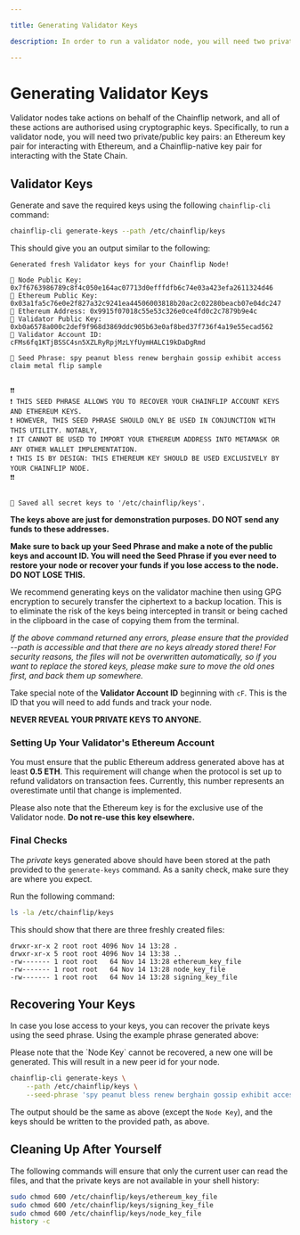 ```yaml
---

title: Generating Validator Keys

description: In order to run a validator node, you will need two private/public key pairs. An Ethereum key pair for interacting with Ethereum, and a Chainflip-native key pair for interacting with the State Chain.

---
```



# Generating Validator Keys

Validator nodes take actions on behalf of the Chainflip network, and all of these actions are authorised using cryptographic keys. Specifically, to run a validator node, you will need two private/public key pairs: an Ethereum key pair for interacting with Ethereum, and a Chainflip-native key pair for interacting with the State Chain.

## Validator Keys

Generate and save the required keys using the following `chainflip-cli` command:

```bash copy
chainflip-cli generate-keys --path /etc/chainflip/keys
```

This should give you an output similar to the following:

```log
Generated fresh Validator keys for your Chainflip Node!
⁣
🔑 Node Public Key: 0x7f6763986789c8f4c050e164ac07713d0efffdfb6c74e03a423efa2611324d46
🔑 Ethereum Public Key: 0x03a1fa5c76e0e2f827a32c9241ea44506003818b20ac2c02280beacb07e04dc247
👤 Ethereum Address: 0x9915f07018c55e53c326e0ce4fd0c2c7879b9e4c
🔑 Validator Public Key: 0xb0a6578a000c2def9f968d3869ddc905b63e0af8bed37f736f4a19e55ecad562
👤 Validator Account ID: cFMs6fq1KTjBSSC4sn5XZLRyRpjMzLYfUymHALC19kDaDgRmd
⁣
🌱 Seed Phrase: spy peanut bless renew berghain gossip exhibit access claim metal flip sample
⁣
⁣
❗️❗️
❗️ THIS SEED PHRASE ALLOWS YOU TO RECOVER YOUR CHAINFLIP ACCOUNT KEYS AND ETHEREUM KEYS.
❗️ HOWEVER, THIS SEED PHRASE SHOULD ONLY BE USED IN CONJUNCTION WITH THIS UTILITY. NOTABLY,
❗️ IT CANNOT BE USED TO IMPORT YOUR ETHEREUM ADDRESS INTO METAMASK OR ANY OTHER WALLET IMPLEMENTATION.
❗️ THIS IS BY DESIGN: THIS ETHEREUM KEY SHOULD BE USED EXCLUSIVELY BY YOUR CHAINFLIP NODE.
❗️❗️
⁣
⁣
💾 Saved all secret keys to '/etc/chainflip/keys'.
```

<Callout type="error">**The keys above are just for demonstration purposes. DO NOT send any funds to these addresses.**</Callout>

**Make sure to back up your Seed Phrase and make a note of the public keys and account ID. You will need the Seed Phrase if you ever need to restore your node or recover your funds if you lose access to the node. DO NOT LOSE THIS.**

<Callout type="info">
We recommend generating keys on the validator machine then using GPG encryption to securely transfer the ciphertext to a backup location. This is to eliminate the risk of the keys being intercepted in transit or being cached in the clipboard in the case of copying them from the terminal.
</Callout>

*If the above command returned any errors, please ensure that the provided --path is accessible and that there are no keys already stored there! For security reasons, the files will not be overwritten automatically, so if you want to replace the stored keys, please make sure to move the old ones first, and back them up somewhere.*

Take special note of the **Validator Account ID** beginning with `cF`. This is the ID that you will need to add funds and track your node.

<Callout type="error">**NEVER REVEAL YOUR PRIVATE KEYS TO ANYONE.**</Callout>

### Setting Up Your Validator's Ethereum Account

You must ensure that the public Ethereum address generated above has at least **0.5 ETH**. This requirement will change when the protocol is set up to refund validators on transaction fees. Currently, this number represents an overestimate until that change is implemented.

<Callout type="warning">Please also note that the Ethereum key is for the exclusive use of the Validator node. **Do not re-use this key elsewhere.**</Callout>

### Final Checks

The *private* keys generated above should have been stored at the path provided to the `generate-keys` command. As a sanity check, make sure they are where you expect.

Run the following command:

```bash copy
ls -la /etc/chainflip/keys
```

This should show that there are three freshly created files:

```log
drwxr-xr-x 2 root root 4096 Nov 14 13:28 .
drwxr-xr-x 5 root root 4096 Nov 14 13:38 ..
-rw------- 1 root root   64 Nov 14 13:28 ethereum_key_file
-rw------- 1 root root   64 Nov 14 13:28 node_key_file
-rw------- 1 root root   64 Nov 14 13:28 signing_key_file
```

## Recovering Your Keys

In case you lose access to your keys, you can recover the private keys using the seed phrase. Using the example phrase generated above:

<Callout type="info">
Please note that the `Node Key` cannot be recovered, a new one will be generated. This will result in a new peer id for your node.
</Callout>

```bash copy
chainflip-cli generate-keys \
    --path /etc/chainflip/keys \
    --seed-phrase 'spy peanut bless renew berghain gossip exhibit access claim metal flip sample'
```

The output should be the same as above (except the `Node Key`), and the keys should be written to the provided path, as above.

## Cleaning Up After Yourself

The following commands will ensure that only the current user can read the files, and that the private keys are not available in your shell history:

```bash copy
sudo chmod 600 /etc/chainflip/keys/ethereum_key_file
sudo chmod 600 /etc/chainflip/keys/signing_key_file
sudo chmod 600 /etc/chainflip/keys/node_key_file
history -c
```

